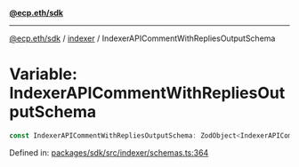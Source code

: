 [**@ecp.eth/sdk**](../../index.mdx)

***

[@ecp.eth/sdk](/sdk-reference/index.mdx) / [indexer](/sdk-reference/indexer/index.mdx) / IndexerAPICommentWithRepliesOutputSchema

# Variable: IndexerAPICommentWithRepliesOutputSchema

```ts
const IndexerAPICommentWithRepliesOutputSchema: ZodObject<IndexerAPICommentWithRepliesOutputSchemaType>;
```

Defined in: [packages/sdk/src/indexer/schemas.ts:364](https://github.com/ecp-eth/comments-monorepo/blob/main/packages/sdk/src/indexer/schemas.ts#L364)
